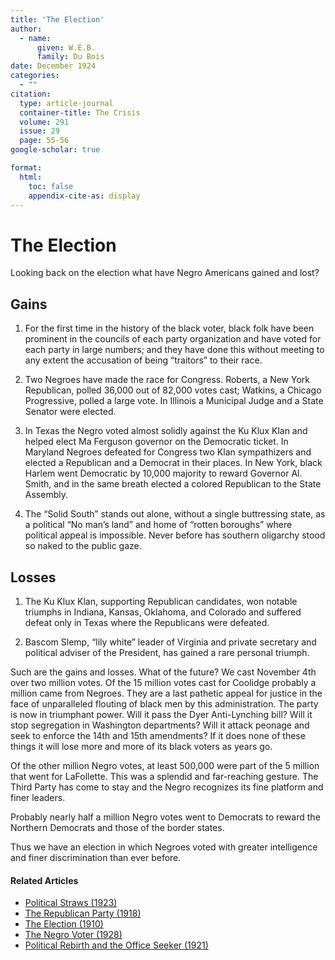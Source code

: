 ```yaml
---
title: 'The Election'
author:
  - name:
      given: W.E.B.
      family: Du Bois
date: December 1924
categories: 
  - ""
citation: 
  type: article-journal
  container-title: The Crisis
  volume: 291
  issue: 29
  page: 55-56
google-scholar: true

format:
  html:
    toc: false
    appendix-cite-as: display
---
```


# The Election

Looking back on the election what have Negro Americans gained and lost?

## Gains

1. For the first time in the history of the black voter, black folk have been prominent in the councils of each party organization and have voted for each party in large numbers; and they have done this without meeting to any extent the accusation of being "traitors" to their race.

2. Two Negroes have made the race for Congress. Roberts, a New York Republican, polled 36,000 out of 82,000 votes cast; Watkins, a Chicago Progressive, polled a large vote. In Illinois a Municipal Judge and a State Senator were elected.

3. In Texas the Negro voted almost solidly against the Ku Klux Klan and helped elect Ma Ferguson governor on the Democratic ticket. In Maryland Negroes defeated for Congress two Klan sympathizers and elected a Republican and a Democrat in their places. In New York, black Harlem went Democratic by 10,000 majority to reward Governor Al. Smith, and in the same breath elected a colored Republican to the State Assembly.

4. The "Solid South" stands out alone, without a single buttressing state, as a political "No man's land" and home of "rotten boroughs" where political appeal is impossible. Never before has southern oligarchy stood so naked to the public gaze.

## Losses

1. The Ku Klux Klan, supporting Republican candidates, won notable triumphs in Indiana, Kansas, Oklahoma, and Colorado and suffered defeat only in Texas where the Republicans were defeated.

2. Bascom Slemp, "lily white" leader of Virginia and private secretary and political adviser of the President, has gained a rare personal triumph.

Such are the gains and losses. What of the future? We cast November 4th over two million votes. Of the 15 million votes cast for Coolidge probably a million came from Negroes. They are a last pathetic appeal for justice in the face of unparalleled flouting of black men by this administration. The party is now in triumphant power. Will it pass the Dyer Anti-Lynching bill? Will it stop segregation in Washington departments? Will it attack peonage and seek to enforce the 14th and 15th amendments? If it does none of these things it will lose more and more of its black voters as years go.

Of the other million Negro votes, at least 500,000 were part of the 5 million that went for LaFollette. This was a splendid and far-reaching gesture. The Third Party has come to stay and the Negro recognizes its fine platform and finer leaders.

Probably nearly half a million Negro votes went to Democrats to reward the Northern Democrats and those of the border states.

Thus we have an election in which Negroes voted with greater intelligence and finer discrimination than ever before.

<!-- Similar articles start here -->
<div  class="clear-wrap"></div>

#### Related Articles

* [Political Straws (1923)](/Volumes/26/03/political_straws.html)
* [The Republican Party (1918)](/Volumes/15/06/republican_party.html)
* [The Election (1910)](/Volumes/01/02/election.html)
* [The Negro Voter (1928)](/Volumes/35/08/negro_voter.html)
* [Political Rebirth and the Office Seeker (1921)](/Volumes/21/03/political-rebirth.html)

<!-- Similar articles end here -->